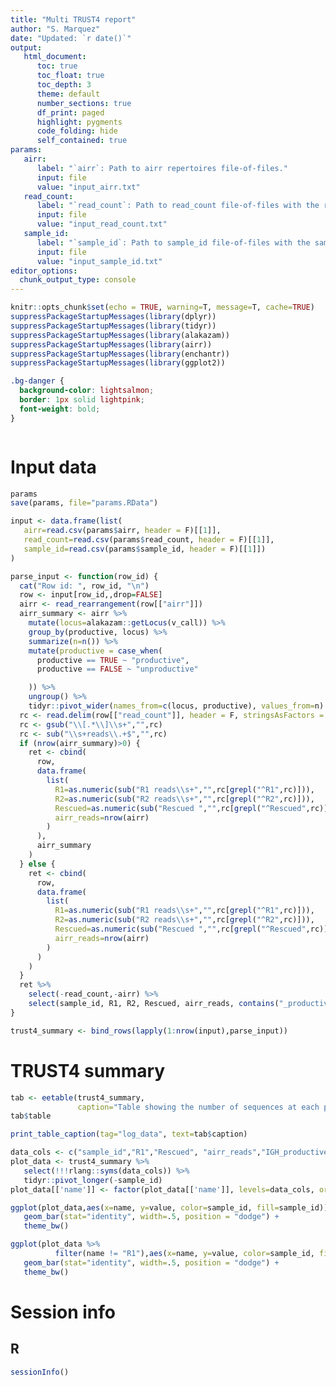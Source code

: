 ```yaml
---
title: "Multi TRUST4 report"
author: "S. Marquez"
date: "Updated: `r date()`"
output:
   html_document:
      toc: true
      toc_float: true
      toc_depth: 3
      theme: default
      number_sections: true
      df_print: paged
      highlight: pygments
      code_folding: hide
      self_contained: true
params:
   airr:
      label: "`airr`: Path to airr repertoires file-of-files."
      input: file
      value: "input_airr.txt"
   read_count:
      label: "`read_count`: Path to read_count file-of-files with the read_count file for each of the repertoires in `airr` (same order)."
      input: file
      value: "input_read_count.txt"
   sample_id:
      label: "`sample_id`: Path to sample_id file-of-files with the sample_id file for each of the repertoires in `airr` (same order)."
      input: file
      value: "input_sample_id.txt"
editor_options:
  chunk_output_type: console
---
```


```r
knitr::opts_chunk$set(echo = TRUE, warning=T, message=T, cache=TRUE)
suppressPackageStartupMessages(library(dplyr))
suppressPackageStartupMessages(library(tidyr))
suppressPackageStartupMessages(library(alakazam))
suppressPackageStartupMessages(library(airr))
suppressPackageStartupMessages(library(enchantr))
suppressPackageStartupMessages(library(ggplot2))
```

```css
.bg-danger {
  background-color: lightsalmon;
  border: 1px solid lightpink;
  font-weight: bold;
}
```

```r
```

# Input data

```r
params
save(params, file="params.RData")
```

```r
input <- data.frame(list(
   airr=read.csv(params$airr, header = F)[[1]],
   read_count=read.csv(params$read_count, header = F)[[1]],
   sample_id=read.csv(params$sample_id, header = F)[[1]])
)

parse_input <- function(row_id) {
  cat("Row id: ", row_id, "\n")
  row <- input[row_id,,drop=FALSE]
  airr <- read_rearrangement(row[["airr"]])
  airr_summary <- airr %>%
    mutate(locus=alakazam::getLocus(v_call)) %>%
    group_by(productive, locus) %>%
    summarize(n=n()) %>%
    mutate(productive = case_when(
      productive == TRUE ~ "productive",
      productive == FALSE ~ "unproductive"

    )) %>%
    ungroup() %>%
    tidyr::pivot_wider(names_from=c(locus, productive), values_from=n)
  rc <- read.delim(row[["read_count"]], header = F, stringsAsFactors = F)[[1]]
  rc <- gsub("\\[.*\\]\\s+","",rc)
  rc <- sub("\\s+reads\\.+$","",rc)
  if (nrow(airr_summary)>0) {
    ret <- cbind(
      row,
      data.frame(
        list(
          R1=as.numeric(sub("R1 reads\\s+","",rc[grepl("^R1",rc)])),
          R2=as.numeric(sub("R2 reads\\s+","",rc[grepl("^R2",rc)])),
          Rescued=as.numeric(sub("Rescued ","",rc[grepl("^Rescued",rc)])),
          airr_reads=nrow(airr)
        )
      ),
      airr_summary
    )
  } else {
    ret <- cbind(
      row,
      data.frame(
        list(
          R1=as.numeric(sub("R1 reads\\s+","",rc[grepl("^R1",rc)])),
          R2=as.numeric(sub("R2 reads\\s+","",rc[grepl("^R2",rc)])),
          Rescued=as.numeric(sub("Rescued ","",rc[grepl("^Rescued",rc)])),
          airr_reads=nrow(airr)
        )
      )
    )
  }
  ret %>%
    select(-read_count,-airr) %>%
    select(sample_id, R1, R2, Rescued, airr_reads, contains("_productive"), everything())
}

trust4_summary <- bind_rows(lapply(1:nrow(input),parse_input))
```

# TRUST4 summary

```r
tab <- eetable(trust4_summary,
               caption="Table showing the number of sequences at each processing step.")
tab$table
```
```r
print_table_caption(tag="log_data", text=tab$caption)
```

```r
data_cols <- c("sample_id","R1","Rescued", "airr_reads","IGH_productive")
plot_data <- trust4_summary %>%
   select(!!!rlang::syms(data_cols)) %>%
   tidyr::pivot_longer(-sample_id)
plot_data[['name']] <- factor(plot_data[['name']], levels=data_cols, ordered = T)
```

```r
ggplot(plot_data,aes(x=name, y=value, color=sample_id, fill=sample_id)) +
   geom_bar(stat="identity", width=.5, position = "dodge") +
   theme_bw()
```

```r
ggplot(plot_data %>%
          filter(name != "R1"),aes(x=name, y=value, color=sample_id, fill=sample_id)) +
   geom_bar(stat="identity", width=.5, position = "dodge") +
   theme_bw()
```

# Session info

## R

```r
sessionInfo()
```

